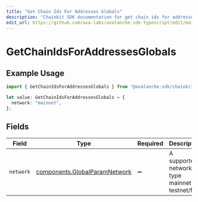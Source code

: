 ```yaml
---
title: "Get Chain Ids For Addresses Globals"
description: "Chainkit SDK documentation for get chain ids for addresses globals"
edit_url: https://github.com/ava-labs/avalanche-sdk-typescript/edit/main/chainkit/docs/models/operations/getchainidsforaddressesglobals.md
---
```


# GetChainIdsForAddressesGlobals

## Example Usage

```typescript
import { GetChainIdsForAddressesGlobals } from "@avalanche-sdk/chainkit/models/operations";

let value: GetChainIdsForAddressesGlobals = {
  network: "mainnet",
};
```

## Fields

| Field                                                                          | Type                                                                           | Required                                                                       | Description                                                                    | Example                                                                        |
| ------------------------------------------------------------------------------ | ------------------------------------------------------------------------------ | ------------------------------------------------------------------------------ | ------------------------------------------------------------------------------ | ------------------------------------------------------------------------------ |
| `network`                                                                      | [components.GlobalParamNetwork](https://github.com/ava-labs/avalanche-sdk-typescript/blob/main/chainkit/models/components/globalparamnetwork.md) | :heavy_minus_sign:                                                             | A supported network type mainnet or testnet/fuji.                              | mainnet                                                                        |